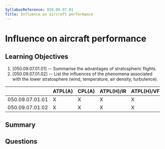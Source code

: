 ```yaml
---
SyllabusReference: 050.09.07.01
Title: Influence on aircraft performance
---
```


# Influence on aircraft performance

## Learning Objectives

1. [050.09.07.01.01] -- Summarise the advantages of stratospheric flights.
2. [050.09.07.01.02] -- List the influences of the phenomena associated with the
   lower stratosphere (wind, temperature, air density, turbulence).

|                 | ATPL(A) | CPL(A) | ATPL(H)/IR | ATPL(H)/VFR | CPL(H) | IR  | CBIR(A) |
| --------------- | ------- | ------ | ---------- | ----------- | ------ | --- | ------- |
| 050.09.07.01.01 | X       | X      | X          | X           | X      |     |         |
| 050.09.07.01.02 | X       | X      | X          | X           | X      |     |         |

## Summary

## Questions

